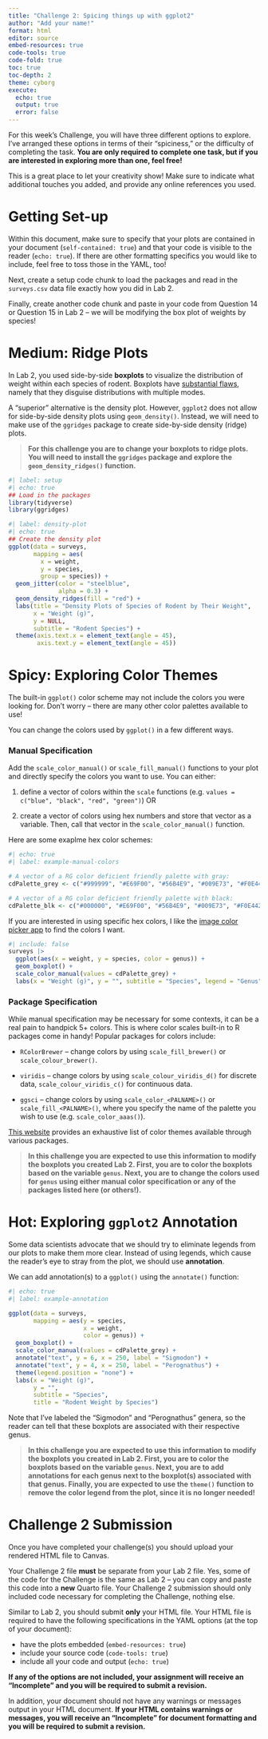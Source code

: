 ```yaml
---
title: "Challenge 2: Spicing things up with ggplot2"
author: "Add your name!"
format: html
editor: source
embed-resources: true
code-tools: true
code-fold: true
toc: true
toc-depth: 2
theme: cyborg
execute: 
  echo: true
  output: true
  error: false
---
```


For this week's Challenge, you will have three different options to explore.
I've arranged these options in terms of their "spiciness," or the difficulty of 
completing the task. **You are only required to complete one task, but if you are interested in exploring more than one, feel free!**

This is a great place to let your creativity show! Make sure to indicate what
additional touches you added, and provide any online references you used.

# Getting Set-up 

Within this document, make sure to specify that your plots are contained in
your document (`self-contained: true`) and that your code is visible to the reader (`echo: true`). If there are other formatting specifics
you would like to include, feel free to toss those in the YAML, too!

Next, create a setup code chunk to load the packages and read in the
`surveys.csv` data file exactly how you did in Lab 2.

Finally, create another code chunk and paste in your code from Question 14 or Question 15 in Lab 2 -- we will be modifying the box plot of weights by species!

# Medium: Ridge Plots

In Lab 2, you used side-by-side **boxplots** to visualize the distribution of 
weight within each species of rodent. Boxplots have [substantial flaws](https://www.data-to-viz.com/caveat/boxplot.html), namely that they
disguise distributions with multiple modes.

A "superior" alternative is the density plot. However, `ggplot2` does not allow
for side-by-side density plots using `geom_density()`. Instead, we will need to
make use of the `ggridges` package to create side-by-side density (ridge) plots.

> **For this challenge you are to change your boxplots to ridge plots. You will need to install the `ggridges` package and explore the `geom_density_ridges()` function.**


```r
#| label: setup
#| echo: true
## Load in the packages
library(tidyverse)
library(ggridges)
```

```r
#| label: density-plot
#| echo: true
## Create the density plot
ggplot(data = surveys, 
       mapping = aes(
         x = weight, 
         y = species, 
         group = species)) + 
  geom_jitter(color = "steelblue", 
              alpha = 0.3) + 
  geom_density_ridges(fill = "red") + 
  labs(title = "Density Plots of Species of Rodent by Their Weight", 
       x = "Weight (g)", 
       y = NULL, 
       subtitle = "Rodent Species") +
  theme(axis.text.x = element_text(angle = 45),
        axis.text.y = element_text(angle = 45))
```


# Spicy: Exploring Color Themes

The built-in `ggplot()` color scheme may not include the colors you were looking
for. Don't worry -- there are many other color palettes available to use!

You can change the colors used by `ggplot()` in a few different ways.

### Manual Specification

Add the `scale_color_manual()` or `scale_fill_manual()` functions to your plot
and directly specify the colors you want to use. You can either:

1.  define a vector of colors within the `scale` functions (e.g.
`values = c("blue", "black", "red", "green")`) OR

2.  create a vector of colors using hex numbers and store that vector as a
variable. Then, call that vector in the `scale_color_manual()` function.

Here are some exaplme hex color schemes:

```r
#| echo: true
#| label: example-manual-colors

# A vector of a RG color deficient friendly palette with gray:
cdPalette_grey <- c("#999999", "#E69F00", "#56B4E9", "#009E73", "#F0E442", "#0072B2", "#D55E00", "#CC79A7")

# A vector of a RG color deficient friendly palette with black:
cdPalette_blk <- c("#000000", "#E69F00", "#56B4E9", "#009E73", "#F0E442", "#0072B2", "#D55E00", "#CC79A7")
```

::: callout-note
If you are interested in using specific hex colors, I like the [image color picker app](https://imagecolorpicker.com/en) to find the colors I want. 
:::

```r
#| include: false
surveys |> 
  ggplot(aes(x = weight, y = species, color = genus)) +
  geom_boxplot() +
  scale_color_manual(values = cdPalette_grey) +
  labs(x = "Weight (g)", y = "", subtitle = "Species", legend = "Genus")
```

### Package Specification

While manual specification may be necessary for some contexts, it can be a 
real pain to handpick 5+ colors. This is where color scales built-in to R
packages come in handy! Popular packages for colors include:

-   `RColorBrewer` -- change colors by using `scale_fill_brewer()` or `scale_colour_brewer()`.

-   `viridis` -- change colors by using `scale_colour_viridis_d()` for discrete
data, `scale_colour_viridis_c()` for continuous data.

-   `ggsci` -- change colors by using `scale_color_<PALNAME>()` or
`scale_fill_<PALNAME>()`, where you specify the name of the palette you wish to
use (e.g. `scale_color_aaas()`).

::: callout-note
[This website](https://github.com/EmilHvitfeldt/r-color-palettes) provides an exhaustive list of color themes available through various packages.
:::

> **In this challenge you are expected to use this information to modify the boxplots you created Lab 2. First, you are to color the boxplots based on the variable `genus`. Next, you are to change the colors used for `genus` using either manual color specification or any of the packages listed here (or others!).**

# Hot: Exploring `ggplot2` Annotation

Some data scientists advocate that we should try to eliminate legends from our
plots to make them more clear. Instead of using legends, which cause the 
reader's eye to stray from the plot, we should use **annotation**.

We can add annotation(s) to a `ggplot()` using the `annotate()` function:

```r
#| echo: true
#| label: example-annotation

ggplot(data = surveys, 
       mapping = aes(y = species,
                     x = weight,
                     color = genus)) +
  geom_boxplot() +
  scale_color_manual(values = cdPalette_grey) + 
  annotate("text", y = 6, x = 250, label = "Sigmodon") +
  annotate("text", y = 4, x = 250, label = "Perognathus") +
  theme(legend.position = "none") +
  labs(x = "Weight (g)",
       y = "",
       subtitle = "Species",
       title = "Rodent Weight by Species")
```

Note that I've labeled the "Sigmodon" and "Perognathus" genera, so the reader
can tell that these boxplots are associated with their respective genus.

> **In this challenge you are expected to use this information to modify the boxplots you created in Lab 2. First, you are to color the boxplots based on the variable `genus`. Next, you are to add annotations for each genus next to the boxplot(s) associated with that genus. Finally, you are expected to use the `theme()` function to remove the color legend from the plot, since it is no longer needed!**

# Challenge 2 Submission

Once you have completed your challenge(s) you should upload your rendered HTML file to Canvas.

Your Challenge 2 file **must** be separate from your Lab 2 file. Yes, some of the code for the Challenge is the same as Lab 2 -- you can copy and paste this code into a **new** Quarto file. Your Challenge 2 submission should only included code necessary for completing the Challenge, nothing else.

Similar to Lab 2, you should submit **only** your HTML file. Your HTML file is required to have the following specifications in the YAML options (at the top of your document):

-   have the plots embedded (`embed-resources: true`)
-   include your source code (`code-tools: true`)
-   include all your code and output (`echo: true`)

**If any of the options are not included, your assignment will receive an "Incomplete" and you will be required to submit a revision.**

In addition, your document should not have any warnings or messages output in your HTML document. **If your HTML contains warnings or messages, you will receive an "Incomplete" for document formatting and you will be required to submit a revision.**


